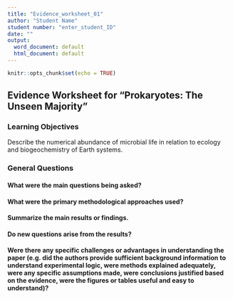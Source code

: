 ```yaml
---
title: "Evidence_worksheet_01"
author: "Student Name"
student number: "enter_student_ID"
date: ""
output:
  word_document: default
  html_document: default
---
```


```r
knitr::opts_chunk$set(echo = TRUE)
```
## Evidence Worksheet for "Prokaryotes: The Unseen Majority"


### Learning Objectives
Describe the numerical abundance of microbial life in relation to ecology and biogeochemistry of Earth systems.


### General Questions
#### What were the main questions being asked?



#### What were the primary methodological approaches used?



#### Summarize the main results or findings. 



#### Do new questions arise from the results?



#### Were there any specific challenges or advantages in understanding the paper (e.g. did the authors provide sufficient background information to understand experimental logic, were methods explained adequately, were any specific assumptions made, were conclusions justified based on the evidence, were the figures or tables useful and easy to understand)? 



